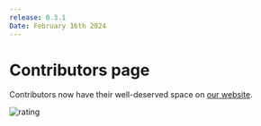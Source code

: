 ```yaml
---
release: 0.3.1
Date: February 16th 2024
---
```


# Contributors page

Contributors now have their well-deserved space on [our website](https://twenty.com/contributors).

![rating](/images/releases/0.3.1_contributors.png)

